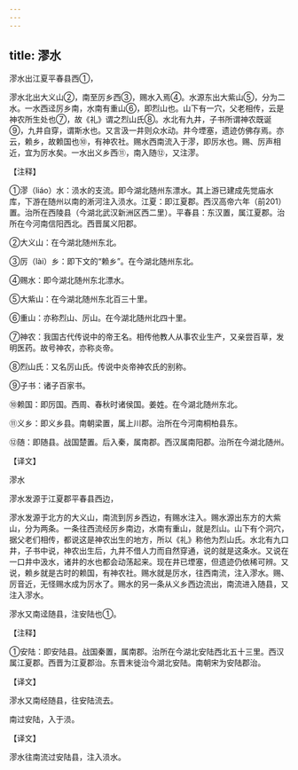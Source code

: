```yaml
---
---
---
```

title: 漻水
---





漻水出江夏平春县西①，


漻水北出大义山②，南至厉乡西③，赐水入焉④。水源东出大紫山⑤，分为二水。一水西迳厉乡南，水南有重山⑥，即烈山也。山下有一穴，父老相传，云是神农所生处也⑦，故《礼》谓之烈山氏⑧。水北有九井，子书所谓神农既诞⑨，九井自穿，谓斯水也。又言汲一井则众水动。井今堙塞，遗迹仿佛存焉。亦云，赖乡，故赖国也⑩，有神农社。赐水西南流入于漻，即厉水也。赐、厉声相近，宜为厉水矣。一水出义乡西⑪，南入随⑫，又注漻。


【注释】


①漻（liáo）水：涢水的支流。即今湖北随州东漂水。其上游已建成先觉庙水库，下游在随州以南的淅河注入涢水。江夏：即江夏郡。西汉高帝六年（前201）置。治所在西陵县（今湖北武汉新洲区西二里）。平春县：东汉置，属江夏郡。治所在今河南信阳西北。西晋属义阳郡。


②大义山：在今湖北随州东北。


③厉（lài）乡：即下文的“赖乡”。在今湖北随州东北。


④赐水：即今湖北随州东北漂水。


⑤大紫山：在今湖北随州东北百三十里。


⑥重山：亦称烈山、厉山。在今湖北随州北四十里。


⑦神农：我国古代传说中的帝王名。相传他教人从事农业生产，又亲尝百草，发明医药。故号神农，亦称炎帝。


⑧烈山氏：又名厉山氏。传说中炎帝神农氏的别称。


⑨子书：诸子百家书。


⑩赖国：即厉国。西周、春秋时诸侯国。姜姓。在今湖北随州东北。


⑪义乡：即义乡县。南朝梁置，属上川郡。治所在今河南桐柏县东。


⑫随：即随县。战国楚置。后入秦，属南郡。西汉属南阳郡。治所在今湖北随州。


【译文】


漻水


漻水发源于江夏郡平春县西边，


漻水发源于北方的大义山，南流到厉乡西边，有赐水注入。赐水源出东方的大紫山，分为两条。一条往西流经厉乡南边，水南有重山，就是烈山。山下有个洞穴，据父老们相传，都说这是神农出生的地方，所以《礼》称他为烈山氏。水北有九口井，子书中说，神农出生后，九井不借人力而自然穿通，说的就是这条水。又说在一口井中汲水，诸井的水也都会动荡起来。现在井已堙塞，但遗迹仍依稀可辨。又说，赖乡就是古时的赖国，有神农社。赐水就是厉水，往西南流，注入漻水。赐、厉音近，无怪赐水成为厉水了。赐水的另一条从义乡西边流出，南流进入随县，又注入漻水。


漻水又南迳随县，注安陆也①。


【注释】


①安陆：即安陆县。战国秦置，属南郡。治所在今湖北安陆西北五十三里。西汉属江夏郡。西晋为江夏郡治。东晋末徙治今湖北安陆。南朝宋为安陆郡治。


【译文】


漻水又南经随县，往安陆流去。


南过安陆，入于涢。


【译文】


漻水往南流过安陆县，注入涢水。
